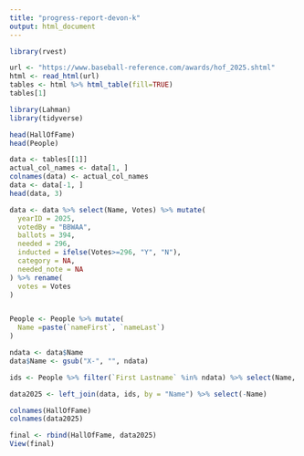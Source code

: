 ```yaml
---
title: "progress-report-devon-k"
output: html_document
---
```


```r
library(rvest)

url <- "https://www.baseball-reference.com/awards/hof_2025.shtml"
html <- read_html(url)
tables <- html %>% html_table(fill=TRUE)
tables[1]
```

```r
library(Lahman)
library(tidyverse)

head(HallOfFame)
head(People)

data <- tables[[1]]
actual_col_names <- data[1, ]
colnames(data) <- actual_col_names
data <- data[-1, ]
head(data, 3)

data <- data %>% select(Name, Votes) %>% mutate(
  yearID = 2025,
  votedBy = "BBWAA",
  ballots = 394,
  needed = 296,
  inducted = ifelse(Votes>=296, "Y", "N"),
  category = NA,
  needed_note = NA
) %>% rename(
  votes = Votes
)


People <- People %>% mutate(
  Name =paste(`nameFirst`, `nameLast`)
)

ndata <- data$Name
data$Name <- gsub("X-", "", ndata)

ids <- People %>% filter(`First Lastname` %in% ndata) %>% select(Name, playerID)

data2025 <- left_join(data, ids, by = "Name") %>% select(-Name)

colnames(HallOfFame)
colnames(data2025)

final <- rbind(HallOfFame, data2025)
View(final)
```
